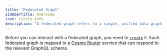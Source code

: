 ```yaml
---
title: "Federated Graph"
sidebarTitle: Overview
icon: circle-info
description: "A federated graph refers to a single, unified data graph that is composed of multiple subgraphs."
---
```


Before you can interact with a federated graph, you need to [`create`](/cli/federated-graph/create) it. Each federated graph is mapped to a [Cosmo Router](/router/intro) service that can respond to the relevant GraphQL schema.
